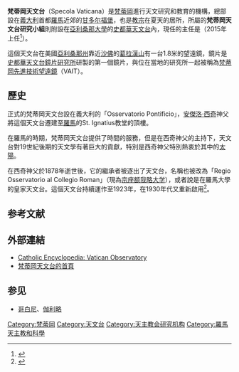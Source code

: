{{Infobox observatory
|name            = 梵蒂岡天文台
|image           = Specola1.jpg
|image_size = 150px
|caption         = [[甘多尔福堡|甘多尔福堡]]的望遠鏡
|organization    = [[梵蒂岡|梵蒂岡]]
|code            = 036
|location        = [[義大利|義大利]][[甘多尔福堡|甘多尔福堡]]
|coords          = {{coord|41|44|50|N|12|39|2|E|type:landmark_region:IT|display=inline,title}}
|altitude        = 430米
|weather         = 
|established     = 
|closed          = 
|website         = 
|telescope1_name = 
|telescope1_type = 
|telescope2_name = 
|telescope2_type = 
}}

'''梵蒂岡天文台'''（Specola Vaticana）是[[梵蒂岡|梵蒂岡]]進行天文研究和教育的機構，總部設在[[義大利|義大利]]首都[[羅馬|羅馬]]近郊的[[甘多尔福堡|甘多尔福堡]]，也是[[教宗|教宗]]在夏天的居所，所屬的'''梵蒂岡天文台研究小組'''則附設在[[亞利桑那大學|亞利桑那大學]]的[[史都華天文台|史都華天文台]]內，現任的主任是{{Link-en|谷里·康索爾馬尼奧|Guy Consolmagno}}（2015年上任<ref>{{Cite web |url=http://zh.radiovaticana.va/news/2015/09/18/%E6%95%99%E5%AE%97%E6%8E%A5%E8%A7%81%E6%A2%B5%E8%92%82%E5%86%88%E5%A4%A9%E6%96%87%E5%8F%B0%E5%AD%A6%E8%80%85%EF%BC%9A%E6%95%99%E4%BC%9A%E9%BC%93%E5%8A%B1%E5%92%8C%E6%8E%A8%E5%8A%A8%E7%9C%9F%E6%AD%A3%E7%9A%84%E7%A7%91%E5%AD%A6/1172911 |title=教宗接见梵蒂冈天文台学者：教会鼓励和推动真正的科学 |date=2015-09-18 |accessdate=2018-01-09 |archive-date=2018-01-10 |archive-url=https://web.archive.org/web/20180110054625/http://zh.radiovaticana.va/news/2015/09/18/%E6%95%99%E5%AE%97%E6%8E%A5%E8%A7%81%E6%A2%B5%E8%92%82%E5%86%88%E5%A4%A9%E6%96%87%E5%8F%B0%E5%AD%A6%E8%80%85%EF%BC%9A%E6%95%99%E4%BC%9A%E9%BC%93%E5%8A%B1%E5%92%8C%E6%8E%A8%E5%8A%A8%E7%9C%9F%E6%AD%A3%E7%9A%84%E7%A7%91%E5%AD%A6/1172911 |dead-url=no }}</ref>）。

這個天文台在美國[[亞利桑那州|亞利桑那州]]靠近[[沙佛|沙佛]]的[[葛拉漢山|葛拉漢山]]有一台1.8米的望遠鏡，鏡片是[[史都華天文台鏡片研究所|史都華天文台鏡片研究所]]研製的第一個鏡片，與位在當地的研究所一起被稱為[[梵蒂岡先進技術望遠鏡|梵蒂岡先進技術望遠鏡]]（VAIT）。

== 歷史 ==
正式的梵蒂岡天文台設在義大利的「Osservatorio Pontificio」，[[安傑洛·西奇|安傑洛·西奇]]神父將這個天文台遷建至[[羅馬|羅馬]]的St. Ignatius教堂的頂樓。

在羅馬的時期，梵蒂岡天文台提供了時間的服務，但是在西奇神父的主持下，天文台對19世紀後期的天文學有著巨大的貢獻，特別是西奇神父特別熱衷於其中的[[太陽|太陽]]。

在西奇神父於1878年逝世後，它的繼承者被逐出了天文台，名稱也被改為「Regio Osservatorio al Collegio Roman」（現為[[宗座额我略大学|宗座额我略大学]]），或者說是在羅馬大學的皇家天文台。這個天文台持續運作至1923年，在1930年代又重新啟用<ref>{{cite web |url=http://clavius.as.arizona.edu/vo/R1024/History_p2.html |title=存档副本 |accessdate=2007-10-05 |deadurl=yes |archiveurl=https://web.archive.org/web/20071008074352/http://clavius.as.arizona.edu/vo/R1024/History_p2.html |archivedate=2007-10-08 }}</ref>。

== 参考文献 ==
{{Reflist}}

== 外部連結 ==
* [http://www.newadvent.org/cathen/15309a.htm Catholic Encyclopedia: Vatican Observatory] {{Wayback|url=http://www.newadvent.org/cathen/15309a.htm |date=20071005101859 }}
* [https://web.archive.org/web/20071004214106/http://clavius.as.arizona.edu/vo/R1024/VO.html 梵蒂岡天文台的首頁]

== 参见 ==
* [[哥白尼|哥白尼]]、[[伽利略|伽利略]]

{{Authority control}}
[[Category:梵蒂岡|Category:梵蒂岡]]
[[Category:天文台|Category:天文台]]
[[Category:天主教会研究机构|Category:天主教会研究机构]]
[[Category:羅馬天主教和科學|Category:羅馬天主教和科學]]
